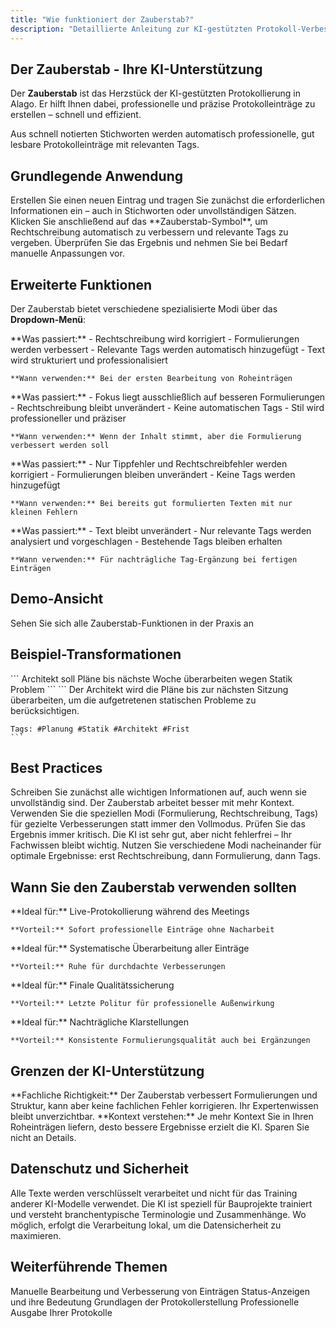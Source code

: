 ```yaml
---
title: "Wie funktioniert der Zauberstab?"
description: "Detaillierte Anleitung zur KI-gestützten Protokoll-Verbesserung"
---
```


## Der Zauberstab - Ihre KI-Unterstützung

Der **Zauberstab** ist das Herzstück der KI-gestützten Protokollierung in Alago. Er hilft Ihnen dabei, professionelle und präzise Protokolleinträge zu erstellen – schnell und effizient.

<Card title="🎯 Das Ziel" icon="bullseye">
Aus schnell notierten Stichworten werden automatisch professionelle, gut lesbare Protokolleinträge mit relevanten Tags.
</Card>

## Grundlegende Anwendung

<Steps>
  <Step title="Eintrag erstellen">
    Erstellen Sie einen neuen Eintrag und tragen Sie zunächst die erforderlichen Informationen ein – auch in Stichworten oder unvollständigen Sätzen.
  </Step>
  <Step title="Zauberstab aktivieren">
    Klicken Sie anschließend auf das **Zauberstab-Symbol**, um Rechtschreibung automatisch zu verbessern und relevante Tags zu vergeben.
  </Step>
  <Step title="Ergebnis prüfen">
    Überprüfen Sie das Ergebnis und nehmen Sie bei Bedarf manuelle Anpassungen vor.
  </Step>
</Steps>

## Erweiterte Funktionen

Der Zauberstab bietet verschiedene spezialisierte Modi über das **Dropdown-Menü**:

<AccordionGroup>
  <Accordion title="✨ Standard-Zauberstab (Vollmodus)">
    **Was passiert:**
    - Rechtschreibung wird korrigiert
    - Formulierungen werden verbessert
    - Relevante Tags werden automatisch hinzugefügt
    - Text wird strukturiert und professionalisiert
    
    **Wann verwenden:** Bei der ersten Bearbeitung von Roheinträgen
  </Accordion>

  <Accordion title="📝 Formulierungen überarbeiten">
    **Was passiert:**
    - Fokus liegt ausschließlich auf besseren Formulierungen
    - Rechtschreibung bleibt unverändert
    - Keine automatischen Tags
    - Stil wird professioneller und präziser
    
    **Wann verwenden:** Wenn der Inhalt stimmt, aber die Formulierung verbessert werden soll
  </Accordion>

  <Accordion title="🔤 Rechtschreibprüfung">
    **Was passiert:**
    - Nur Tippfehler und Rechtschreibfehler werden korrigiert
    - Formulierungen bleiben unverändert
    - Keine Tags werden hinzugefügt
    
    **Wann verwenden:** Bei bereits gut formulierten Texten mit nur kleinen Fehlern
  </Accordion>

  <Accordion title="🏷️ Tags hinzufügen">
    **Was passiert:**
    - Text bleibt unverändert
    - Nur relevante Tags werden analysiert und vorgeschlagen
    - Bestehende Tags bleiben erhalten
    
    **Wann verwenden:** Für nachträgliche Tag-Ergänzung bei fertigen Einträgen
  </Accordion>
</AccordionGroup>

## Demo-Ansicht

<Card title="📹 Zur interaktiven Demo" href="https://app.arcade.software/flows/nHiRHiVEAqe5GYcpLLgr/view" icon="play">
  Sehen Sie sich alle Zauberstab-Funktionen in der Praxis an
</Card>

## Beispiel-Transformationen

<CardGroup cols={1}>
  <Card title="Vor der Zauberstab-Anwendung" icon="before">
    ```
    Architekt soll Pläne bis nächste Woche überarbeiten wegen Statik Problem
    ```
  </Card>
  <Card title="Nach der Zauberstab-Anwendung" icon="after">
    ```
    Der Architekt wird die Pläne bis zur nächsten Sitzung überarbeiten, 
    um die aufgetretenen statischen Probleme zu berücksichtigen.
    
    Tags: #Planung #Statik #Architekt #Frist
    ```
  </Card>
</CardGroup>

## Best Practices

<AccordionGroup>
  <Accordion title="📋 Rohentwurf zuerst">
    Schreiben Sie zunächst alle wichtigen Informationen auf, auch wenn sie unvollständig sind. Der Zauberstab arbeitet besser mit mehr Kontext.
  </Accordion>

  <Accordion title="🎯 Spezifische Modi nutzen">
    Verwenden Sie die speziellen Modi (Formulierung, Rechtschreibung, Tags) für gezielte Verbesserungen statt immer den Vollmodus.
  </Accordion>

  <Accordion title="✅ Ergebnis kontrollieren">
    Prüfen Sie das Ergebnis immer kritisch. Die KI ist sehr gut, aber nicht fehlerfrei – Ihr Fachwissen bleibt wichtig.
  </Accordion>

  <Accordion title="🔄 Iterativ arbeiten">
    Nutzen Sie verschiedene Modi nacheinander für optimale Ergebnisse: erst Rechtschreibung, dann Formulierung, dann Tags.
  </Accordion>
</AccordionGroup>

## Wann Sie den Zauberstab verwenden sollten

<CardGroup cols={2}>
  <Card title="✍️ Während der Eingabe" icon="keyboard">
    **Ideal für:** Live-Protokollierung während des Meetings
    
    **Vorteil:** Sofort professionelle Einträge ohne Nacharbeit
  </Card>
  <Card title="📝 Nach dem Meeting" icon="clock">
    **Ideal für:** Systematische Überarbeitung aller Einträge
    
    **Vorteil:** Ruhe für durchdachte Verbesserungen
  </Card>
  <Card title="📤 Vor dem Versand" icon="paper-plane">
    **Ideal für:** Finale Qualitätssicherung
    
    **Vorteil:** Letzte Politur für professionelle Außenwirkung
  </Card>
  <Card title="🔄 Bei Rückfragen" icon="question">
    **Ideal für:** Nachträgliche Klarstellungen
    
    **Vorteil:** Konsistente Formulierungsqualität auch bei Ergänzungen
  </Card>
</CardGroup>

## Grenzen der KI-Unterstützung

<Warning>
**Fachliche Richtigkeit:** Der Zauberstab verbessert Formulierungen und Struktur, kann aber keine fachlichen Fehler korrigieren. Ihr Expertenwissen bleibt unverzichtbar.
</Warning>

<Info>
**Kontext verstehen:** Je mehr Kontext Sie in Ihren Roheinträgen liefern, desto bessere Ergebnisse erzielt die KI. Sparen Sie nicht an Details.
</Info>

## Datenschutz und Sicherheit

<AccordionGroup>
  <Accordion title="🔒 Vertraulichkeit">
    Alle Texte werden verschlüsselt verarbeitet und nicht für das Training anderer KI-Modelle verwendet.
  </Accordion>

  <Accordion title="🏢 Projektsensible Daten">
    Die KI ist speziell für Bauprojekte trainiert und versteht branchentypische Terminologie und Zusammenhänge.
  </Accordion>

  <Accordion title="⚡ Lokale Verarbeitung">
    Wo möglich, erfolgt die Verarbeitung lokal, um die Datensicherheit zu maximieren.
  </Accordion>
</AccordionGroup>

## Weiterführende Themen

<CardGroup cols={2}>
  <Card title="Protokollpunkte ändern" icon="edit" href="/faq/protokollpunkt-aendern">
    Manuelle Bearbeitung und Verbesserung von Einträgen
  </Card>
  <Card title="Farbige Punkte" icon="circle" href="/faq/farbige-punkte">
    Status-Anzeigen und ihre Bedeutung
  </Card>
  <Card title="Protokoll anlegen" icon="file-plus" href="/faq/protokoll-anlegen">
    Grundlagen der Protokollerstellung
  </Card>
  <Card title="PDF-Export" icon="file-pdf" href="/faq/pdf-export">
    Professionelle Ausgabe Ihrer Protokolle
  </Card>
</CardGroup> 